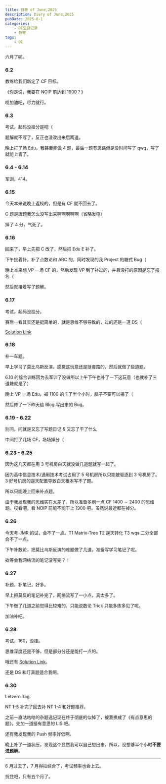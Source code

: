 ```yaml
---
title: 日寄 of June,2025
description: Diery of June,2025
pubDate: 2025-6-1
categories:
    - OI生涯记录
    - 日寄
tags:
    - OI
---
```


六月了呢。

### 6.2

教练给我们新定了 CF 目标。

《你是说，我要在 NOIP 前达到 1900？》

哎加油吧，尽力就行。

### 6.3

考试，起码没挂分是吧（

题解就不写了，反正也没改出来后两道。

晚上打了场 Edu，我甚至能做 4 题，最后一题有思路但是没时间写了 qwq，写了就能上青了。

### 6.4 - 6.14

军训，414。

### 6.15

今天本来说晚上返校的，但是有 CF 就不回去了。

C 题是唐题我怎么没写出来啊啊啊啊啊（省略发电）

掉了 4 分，气死了。

### 6.16

回来了，早上先把 C 改了，然后把 Edu E 补了。

下午接着补，补了点数论和 ARC 的，同时发现的我 Project 的糖式 Bug（

晚上本来想 VP 一场 CF 的，然后发现 VP 到了补过的，并且没打的原因是忘了报名（

然后就接着写了题解。

### 6.17

考试，起码没挂分。

赛后一看其实还是挺简单的，就是思维不够导致的，过的还是一道 DS（

[Solution Link](https://www.cnblogs.com/xguagua/p/18933557)

### 6.18

补一车题。

早上学习了莫比乌斯反演，感觉这玩意还是挺套路的，然后就做了些道题。

6.10 的综合训练因为去军训了没做所以上午下午也补了一下这玩意（也就补了三道糖就是了）

晚上 VP 一场 Edu，被 1100 的卡了半个小时，脑子不要可以捐了（

然后修了一下昨天给 Blog 写出来的 Bug。

### 6.19 - 6.22

别问，问就是又忘了写题日记 & 又忘了干了什么

中间打了几场 CF，场场掉分（

### 6.23 - 6.25

因为这几天都在用 3 号机房白天就没做几道题就写一起了。

因为高中信息技术/通用技术考试占用了 5 号机房所以只能被驱逐到 3 号机房了。3 好号机房的逆天配置导致白天根本写不了题。

所以只能晚上回来补点题。

由于我发现我的思维实在太差了，所以准备多刷一点 CF $1400 \sim 2400$ 的思维题。哎看吧，看 NOIP 前能不能干上 $1900$ 吧，虽然说最近都在掉分。

### 6.26

今天考 JMR 的试，会不了一点。T1 Matrix-Tree T2 逆天转化 T3 wqs 二分全部会不了一点。

下午补数论，把莫比乌斯反演的难题做了几道，准备写学习笔记了呢。

欸等会我网络流的笔记没写完？！

### 6.27

补题，补笔记，好多。

早上把莫反的笔记补完了，网络流写了一小点，真太多了。

下午做了几道之前觉得比较难的，只能说数论 Trick 只能多练多见了呢。

加油补吧。

### 6.28

考试，160，没挂。

思维深度还是不够，但是部分分还是能打一点的。

哦还有 [Solution Link](https://www.cnblogs.com/xguagua/p/18956603)。

还是 DS 和盯真题适合我啊。

### 6.30

Letzern Tag.

NT 1-5 补完了回去补 NT 1-4 和好题推荐。

之前一直咕咕咕的杂题选记现在终于彻底的似掉了，被我换成了《有点意思的题》，先加一道挺有意思的 LIS 吧。

还有我发现我的 Push 频率好低啊。

晚上补了一道状压，发现这个显然我可以自己想出来，所以，没想够半个小时**不要进题解**。

---

$6$ 月过去了，$7$ 月得拉综合了，考试频率也会上去。

抗住吧，只有五个月了。